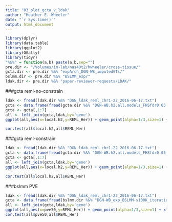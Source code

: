 ```yaml
---
title: "03_plot_gcta_v_ldak"
author: "Heather E. Wheeler"
date: "`r Sys.time()`"
output: html_document
---
```


```r
library(dplyr)
library(data.table)
library(ggplot2)
library(GGally)
library(tidyr)
"%&%" = function(a,b) paste(a,b,sep="")
pre.dir <- "/Volumes/im-lab/nas40t2/hwheeler/cross-tissue/"
gcta.dir <- pre.dir %&% "expArch_DGN-WB_imputedGTs/"
bslmm.dir <- pre.dir %&% "BSLMM_exp/"
ldak.dir <- pre.dir %&% "paper-reviewer-requests/LDAK/"
```

###gcta reml-no-constrain
```r
ldak <- fread(ldak.dir %&% "DGN_ldak_reml_chr1-22_2016-06-17.txt")
gcta <- data.frame(fread(gcta.dir %&% "DGN-WB.h2.all.models_FHSfdr0.05.Chr1-22_globalAll_reml-no-constrain.2015-12-15.txt"))
gcta <- gcta[,1:7]
all <- left_join(gcta,ldak,by='gene')
ggplot(all,aes(x=local.h2,y=REML_Her)) + geom_point(alpha=1/3,size=1) + xlab(expression('GCTA local h'^2)) + ylab(expression('LDAK local h'^2)) + theme_bw(15) +geom_abline(intercept=0, slope=1,color='red') + geom_smooth(method='lm') + coord_cartesian(xlim=c(-.02,1.02),ylim=c(-.02,1.02)) + ggtitle('GCTA REML no constrain')

cor.test(all$local.h2,all$REML_Her)
```

###gcta reml-constrain
```r
ldak <- fread(ldak.dir %&% "DGN_ldak_reml_chr1-22_2016-06-17.txt")
gcta <- data.frame(fread(gcta.dir %&% "DGN-WB.h2.all.models_FHSfdr0.05.all.Chr1-22.2015-03-11.txt"))
gcta <- gcta[,1:7]
all <- left_join(gcta,ldak,by='gene')
ggplot(all,aes(x=local.h2,y=REML_Her)) + geom_point(alpha=1/3,size=1) + xlab(expression('GCTA local h'^2)) + ylab(expression('LDAK local h'^2)) + theme_bw(15) +geom_abline(intercept=0, slope=1,color='red') + geom_smooth(method='lm') + coord_cartesian(xlim=c(-.02,1.02),ylim=c(-.02,1.02)) + ggtitle('GCTA REML constrain')

cor.test(all$local.h2,all$REML_Her)
```

###bslmm PVE
```r
ldak <- fread(ldak.dir %&% "DGN_ldak_reml_chr1-22_2016-06-17.txt")
gcta <- data.frame(fread(bslmm.dir %&% "DGN-WB_exp_BSLMM-s100K_iterations_all_genes_2015-06-14.txt"))
all <- left_join(gcta,ldak,by='gene')
ggplot(all,aes(x=pve50,y=REML_Her)) + geom_point(alpha=1/3,size=1) + xlab('BSLMM PVE') + ylab(expression('LDAK local h'^2)) + theme_bw(15) +geom_abline(intercept=0, slope=1,color='red') + geom_smooth(method='lm') + coord_cartesian(xlim=c(-.02,1.02),ylim=c(-.02,1.02))
cor.test(all$pve50,all$REML_Her)
```